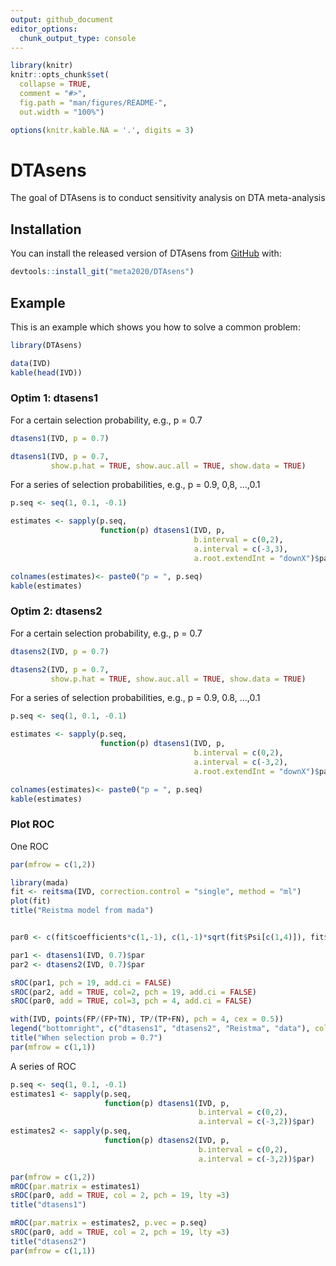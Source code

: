 ```yaml
---
output: github_document
editor_options: 
  chunk_output_type: console
---
```


<!-- README.md is generated from README.Rmd. Please edit that file -->

```r
library(knitr)
knitr::opts_chunk$set(
  collapse = TRUE,
  comment = "#>",
  fig.path = "man/figures/README-",
  out.width = "100%")

options(knitr.kable.NA = '.', digits = 3)
```

# DTAsens

<!-- badges: start -->
<!-- badges: end -->

The goal of DTAsens is to conduct sensitivity analysis on DTA meta-analysis

## Installation

You can install the released version of DTAsens from [GitHub](https://github.com/meta2020/DTAsens) with:

``` r
devtools::install_git("meta2020/DTAsens")
```

## Example

This is an example which shows you how to solve a common problem:

```r
library(DTAsens)

data(IVD)
kable(head(IVD))

```

### Optim 1: dtasens1

For a certain selection probability, e.g., p = 0.7

```r
dtasens1(IVD, p = 0.7)

dtasens1(IVD, p = 0.7, 
         show.p.hat = TRUE, show.auc.all = TRUE, show.data = TRUE)
```

For a series of selection probabilities, e.g., p = 0.9, 0,8, ...,0.1


```r
p.seq <- seq(1, 0.1, -0.1)

estimates <- sapply(p.seq, 
                    function(p) dtasens1(IVD, p, 
                                         b.interval = c(0,2), 
                                         a.interval = c(-3,3), 
                                         a.root.extendInt = "downX")$par)

colnames(estimates)<- paste0("p = ", p.seq)
kable(estimates)
```

### Optim 2: dtasens2

For a certain selection probability, e.g., p = 0.7

```r

dtasens2(IVD, p = 0.7)

dtasens2(IVD, p = 0.7, 
         show.p.hat = TRUE, show.auc.all = TRUE, show.data = TRUE)

```

For a series of selection probabilities, e.g., p = 0.9, 0.8, ...,0.1


```r
p.seq <- seq(1, 0.1, -0.1)

estimates <- sapply(p.seq, 
                    function(p) dtasens1(IVD, p, 
                                         b.interval = c(0,2), 
                                         a.interval = c(-3,2), 
                                         a.root.extendInt = "downX")$par)

colnames(estimates)<- paste0("p = ", p.seq)
kable(estimates)
```

### Plot ROC

One ROC

```r
par(mfrow = c(1,2))

library(mada)
fit <- reitsma(IVD, correction.control = "single", method = "ml")
plot(fit)
title("Reistma model from mada")


par0 <- c(fit$coefficients*c(1,-1), c(1,-1)*sqrt(fit$Psi[c(1,4)]), fit$Psi[3]/prod(sqrt(fit$Psi[c(1,4)])))

par1 <- dtasens1(IVD, 0.7)$par
par2 <- dtasens2(IVD, 0.7)$par

sROC(par1, pch = 19, add.ci = FALSE)
sROC(par2, add = TRUE, col=2, pch = 19, add.ci = FALSE)
sROC(par0, add = TRUE, col=3, pch = 4, add.ci = FALSE)

with(IVD, points(FP/(FP+TN), TP/(TP+FN), pch = 4, cex = 0.5))
legend("bottomright", c("dtasens1", "dtasens2", "Reistma", "data"), col = c(1,2,3, 1), lty = c(1,1,1, 0), pch = c(19,19,4, 4))
title("When selection prob = 0.7")
par(mfrow = c(1,1))

```

A series of ROC

```r

p.seq <- seq(1, 0.1, -0.1)
estimates1 <- sapply(p.seq, 
                     function(p) dtasens1(IVD, p,
                                          b.interval = c(0,2),
                                          a.interval = c(-3,2))$par)
estimates2 <- sapply(p.seq, 
                     function(p) dtasens2(IVD, p,
                                          b.interval = c(0,2),
                                          a.interval = c(-3,2))$par)

par(mfrow = c(1,2))
mROC(par.matrix = estimates1)
sROC(par0, add = TRUE, col = 2, pch = 19, lty =3)
title("dtasens1")

mROC(par.matrix = estimates2, p.vec = p.seq)
sROC(par0, add = TRUE, col = 2, pch = 19, lty =3)
title("dtasens2")
par(mfrow = c(1,1))


```
